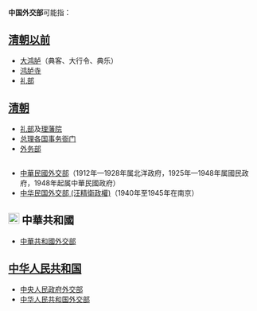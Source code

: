 '''中国外交部'''可能指：

== [[中国朝代|清朝以前]] ==
* [[大鸿胪|大鸿胪]]（典客、大行令、典乐）
* [[鸿胪寺|鸿胪寺]]
* [[礼部|礼部]]

== {{Flagicon|Qing Dynasty}} [[清朝|清朝]] ==
* [[礼部|礼部]]及[[理藩院|理藩院]]
* [[总理各国事务衙门|总理各国事务衙门]]
* [[外务部|外务部]]

== {{flagdeco|ROC|1912}}{{flag|ROC|1928}} ==
* [[中華民國外交部|中華民國外交部]]（1912年—1928年属北洋政府，1925年—1948年属國民政府，1948年起属中華民國政府）
* [[汪精卫政权#政府|中华民国外交部 (汪精衛政權)]]（1940年至1945年在南京）

==[[File:Flag_of_Fujian_People's_Government.svg|22px]] 中華共和國==
* [[中華共和國#政府|中華共和國外交部]]

== {{Flagicon|PRC}} [[中华人民共和国|中华人民共和国]] ==
* [[中央人民政府外交部|中央人民政府外交部]]
* [[中华人民共和国外交部|中华人民共和国外交部]]

{{Disambig|cat=五字组织机构消歧义}}